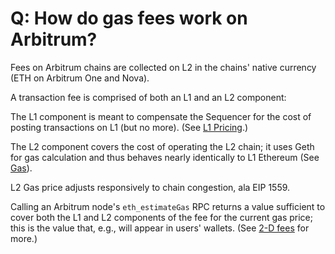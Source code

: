 # Q: How do gas fees work on Arbitrum?

Fees on Arbitrum chains are collected on L2 in the chains' native currency (ETH on Arbitrum One and Nova).

A transaction fee is comprised of both an L1 and an L2 component:

The L1 component is meant to compensate the Sequencer for the cost of posting transactions on L1 (but no more). (See [L1 Pricing](../arbos/l1-pricing.mdx).)

The L2 component covers the cost of operating the L2 chain; it uses Geth for gas calculation and thus behaves nearly identically to L1 Ethereum (See [Gas](../arbos/gas.mdx)).

L2 Gas price adjusts responsively to chain congestion, ala EIP 1559.

Calling an Arbitrum node's `eth_estimateGas` RPC returns a value sufficient to cover both the L1 and L2 components of the fee for the current gas price; this is the value that, e.g., will appear in users' wallets. (See [2-D fees](https://medium.com/offchainlabs/understanding-arbitrum-2-dimensional-fees-fd1d582596c9) for more.)
